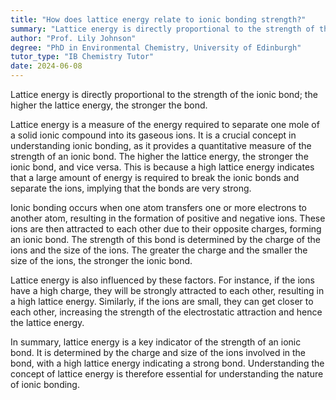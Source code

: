 ```yaml
---
title: "How does lattice energy relate to ionic bonding strength?"
summary: "Lattice energy is directly proportional to the strength of the ionic bond; the higher the lattice energy, the stronger the bond."
author: "Prof. Lily Johnson"
degree: "PhD in Environmental Chemistry, University of Edinburgh"
tutor_type: "IB Chemistry Tutor"
date: 2024-06-08
---
```


Lattice energy is directly proportional to the strength of the ionic bond; the higher the lattice energy, the stronger the bond.

Lattice energy is a measure of the energy required to separate one mole of a solid ionic compound into its gaseous ions. It is a crucial concept in understanding ionic bonding, as it provides a quantitative measure of the strength of an ionic bond. The higher the lattice energy, the stronger the ionic bond, and vice versa. This is because a high lattice energy indicates that a large amount of energy is required to break the ionic bonds and separate the ions, implying that the bonds are very strong.

Ionic bonding occurs when one atom transfers one or more electrons to another atom, resulting in the formation of positive and negative ions. These ions are then attracted to each other due to their opposite charges, forming an ionic bond. The strength of this bond is determined by the charge of the ions and the size of the ions. The greater the charge and the smaller the size of the ions, the stronger the ionic bond.

Lattice energy is also influenced by these factors. For instance, if the ions have a high charge, they will be strongly attracted to each other, resulting in a high lattice energy. Similarly, if the ions are small, they can get closer to each other, increasing the strength of the electrostatic attraction and hence the lattice energy.

In summary, lattice energy is a key indicator of the strength of an ionic bond. It is determined by the charge and size of the ions involved in the bond, with a high lattice energy indicating a strong bond. Understanding the concept of lattice energy is therefore essential for understanding the nature of ionic bonding.
    
